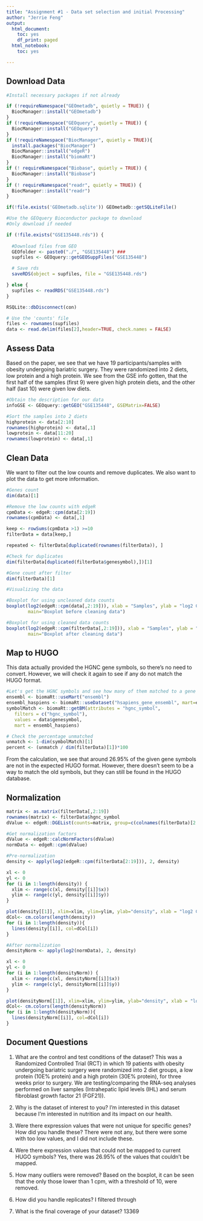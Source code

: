 ```yaml
---
title: "Assignment #1 - Data set selection and initial Processing"
author: "Jerrie Feng"
output:
  html_document:
    toc: yes
    df_print: paged
  html_notebook:
    toc: yes

---
```


## Download Data 

```r
#Install necessary packages if not already

if (!requireNamespace("GEOmetadb", quietly = TRUE)) {
  BiocManager::install("GEOmetadb")
}   
if (!requireNamespace("GEOquery", quietly = TRUE)) {
  BiocManager::install("GEOquery")
}
if (!requireNamespace("BiocManager", quietly = TRUE)){
  install.packages("BiocManager")
  BiocManager::install("edgeR")
  BiocManager::install("biomaRt")
}
if (! requireNamespace("Biobase", quietly = TRUE)) {
  BiocManager::install("Biobase")
}
if (! requireNamespace("readr", quietly = TRUE)) {
  BiocManager::install("readr")
}

if(!file.exists('GEOmetadb.sqlite')) GEOmetadb::getSQLiteFile()

```

```r
#Use the GEOquery Bioconductor package to download
#Only download if needed

if (!file.exists("GSE135448.rds")) {
  
  #Download files from GEO
  GEOfolder <- paste0("./", "GSE135448") ###
  supfiles <- GEOquery::getGEOSuppFiles("GSE135448")

  # Save rds
  saveRDS(object = supfiles, file = "GSE135448.rds")

} else {
  supfiles <- readRDS("GSE135448.rds")
}

RSQLite::dbDisconnect(con)

# Use the 'counts' file
files <- rownames(supfiles)
data <- read.delim(files[2],header=TRUE, check.names = FALSE)

```


## Assess Data
Based on the paper, we see that we have 19 participants/samples with obesity undergoing bariatric surgery. They were randomized into 2 diets, low protein and a high protein. We see from the GSE info gotten, that the first half of the samples (first 9) were given high protein diets, and the other half (last 10) were given low diets. 

```r
#Obtain the description for our data
infoGSE <- GEOquery::getGEO("GSE135448", GSEMatrix=FALSE)

#Sort the samples into 2 diets
highprotein <- data[2:10]
rownames(highprotein) <- data[,1]
lowprotein <- data[11:20]
rownames(lowprotein) <- data[,1]

```

## Clean Data
We want to filter out the low counts and remove duplicates. We also want to plot the data to get more information. 

```r
#Genes count
dim(data)[1]

#Remove the low counts with edgeR
cpmData <- edgeR::cpm(data[2:19])
rownames(cpmData) <- data[,1]

keep <- rowSums(cpmData >1) >=10
filterData = data[keep,]

repeated <- filterData[duplicated(rownames(filterData)), ]

#Check for duplicates
dim(filterData[duplicated(filterData$genesymbol),])[1]

#Gene count after filter
dim(filterData)[1]

```

```r
#Visualizing the data

#Boxplot for using uncleaned data counts 
boxplot(log2(edgeR::cpm(data[,2:19])), xlab = "Samples", ylab = "log2 CPM", las=2, cex.axis=0.9, 
        main="Boxplot before cleaning data")

#Boxplot for using cleaned data counts 
boxplot(log2(edgeR::cpm(filterData[,2:19])), xlab = "Samples", ylab = "log2 (CPM)", las=2, cex.axis=0.9, 
        main="Boxplot after cleaning data")
```

## Map to HUGO
This data actually provided the HGNC gene symbols, so there's no need to convert. However, we will check it again to see if any do not match the HUGO format. 

```r
#Let's get the HGNC symbols and see how many of them matched to a gene symbol
ensembl <- biomaRt::useMart("ensembl")
ensembl_haspiens <- biomaRt::useDataset("hsapiens_gene_ensembl", mart=ensembl)
symbolMatch <- biomaRt::getBM(attributes = "hgnc_symbol",
   filters = c("hgnc_symbol"),
   values = data$genesymbol,
   mart = ensembl_haspiens)

# Check the percentage unmatched
unmatch <- 1-dim(symbolMatch)[1]
percent <- (unmatch / dim(filterData)[1])*100

```
From the calculation, we see that around 26.95% of the given gene symbols are not in the expected HUGO format. However, there doesn't seem to be a way to match the old symbols, but they can still be found in the HUGO database. 


## Normalization

```r
matrix <- as.matrix(filterData[,2:19])
rownames(matrix) <- filterData$hgnc_symbol
dValue <- edgeR::DGEList(counts=matrix, group=c(colnames(filterData)[2:19]))

#Get normalization factors
dValue <- edgeR::calcNormFactors(dValue)
normData <- edgeR::cpm(dValue)

#Pre-normalization
density <- apply(log2(edgeR::cpm(filterData[2:19])), 2, density)

xl <- 0
yl <- 0
for (i in 1:length(density)) {
  xlim <- range(c(xl, density[[i]]$x))
  ylim <- range(c(yl, density[[i]]$y))
}

plot(density[[1]], xlim=xlim, ylim=ylim, ylab="density", xlab = "log2 CPM")
dCol<- cm.colors(length(density))
for (i in 1:length(density)){
  lines(density[[i]], col=dCol[i])
}

#After normalization
densityNorm <- apply(log2(normData), 2, density)

xl <- 0
yl <- 0
for (i in 1:length(densityNorm)) {
  xlim <- range(c(xl, densityNorm[[i]]$x))
  ylim <- range(c(yl, densityNorm[[i]]$y))
}

plot(densityNorm[[1]], xlim=xlim, ylim=ylim, ylab="density", xlab = "log2 CPM")
dCol<- cm.colors(length(densityNorm))
for (i in 1:length(densityNorm)){
  lines(densityNorm[[i]], col=dCol[i])
}

```


## Document Questions
1. What are the control and test conditions of the dataset?
This was a Randomized Controlled Trial (RCT) in which 19 patients with obesity undergoing bariatric surgery were randomized into 2 diet groups, a low protein (10E% protein) and a high protein (30E% protein), for three weeks prior to surgery. We are testing/comparing the RNA-seq analyses performed on liver samples (Intrahepatic lipid levels (IHL) and serum fibroblast growth factor 21 (FGF21)). 

2. Why is the dataset of interest to you?
I'm interested in this dataset because I'm interested in nutrition and its impact on our health. 

3. Were there expression values that were not unique for specific genes? How did you handle these?
There were not any, but there were some with too low values, and I did not include these. 

4. Were there expression values that could not be mapped to current HUGO symbols?
Yes, there was 26.95% of the values that couldn't be mapped.

5. How many outliers were removed?
Based on the boxplot, it can be seen that the only those lower than 1 cpm, with a threshold of 10, were removed. 

6. How did you handle replicates?
I filtered through

7. What is the final coverage of your dataset?
13369





